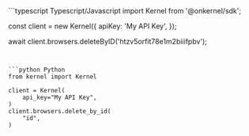 <CodeGroup>
```typescript Typescript/Javascript
import Kernel from '@onkernel/sdk';

const client = new Kernel({
  apiKey: 'My API Key',
});

await client.browsers.deleteByID('htzv5orfit78e1m2biiifpbv');
```


```python Python
from kernel import Kernel

client = Kernel(
    api_key="My API Key",
)
client.browsers.delete_by_id(
    "id",
)
```
</CodeGroup>
